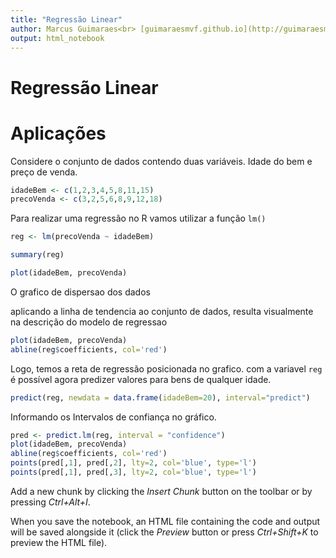 ```yaml
---
title: "Regressão Linear"
author: Marcus Guimaraes<br> [guimaraesmvf.github.io](http://guimaraesmvf.github.io)
output: html_notebook
---
```


# Regressão Linear

# Aplicações

Considere o conjunto de dados contendo duas variáveis. Idade do bem e preço de venda.

```r
idadeBem <- c(1,2,3,4,5,8,11,15)
precoVenda <- c(3,2,5,6,8,9,12,18)
```
Para realizar uma regressão no R vamos utilizar a função `lm()`

```r
reg <- lm(precoVenda ~ idadeBem)
```

```r
summary(reg)
```
```r
plot(idadeBem, precoVenda)
```

O grafico de dispersao dos dados

aplicando a linha de tendencia ao conjunto de dados, resulta visualmente na
descrição do modelo de regressao

```r
plot(idadeBem, precoVenda)
abline(reg$coefficients, col='red')
```

Logo, temos a reta de regressão posicionada no grafico. com a variavel `reg` é 
possível agora predizer valores para bens de qualquer idade.

```r
predict(reg, newdata = data.frame(idadeBem=20), interval="predict")
```

Informando os Intervalos de confiança no gráfico.

```r
pred <- predict.lm(reg, interval = "confidence")
plot(idadeBem, precoVenda)
abline(reg$coefficients, col='red')
points(pred[,1], pred[,2], lty=2, col='blue', type='l')
points(pred[,1], pred[,3], lty=2, col='blue', type='l')

```

Add a new chunk by clicking the *Insert Chunk* button on the toolbar or by pressing *Ctrl+Alt+I*.

When you save the notebook, an HTML file containing the code and output will be saved alongside it (click the *Preview* button or press *Ctrl+Shift+K* to preview the HTML file).
